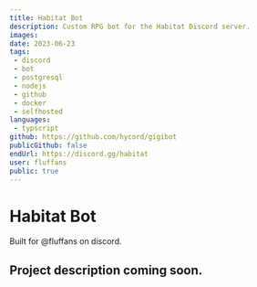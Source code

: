 ---
title: Habitat Bot
description: Custom RPG bot for the Habitat Discord server. 
images: 
date: 2023-06-23
tags:
 - discord
 - bot
 - postgresql
 - nodejs
 - github
 - docker
 - selfhosted
languages:
 - typscript
github: https://github.com/hycord/gigibot
publicGithub: false
endUrl: https://discord.gg/habitat
user: fluffans
public: true
---

# Habitat Bot
Built for @fluffans on discord.

## Project description coming soon.